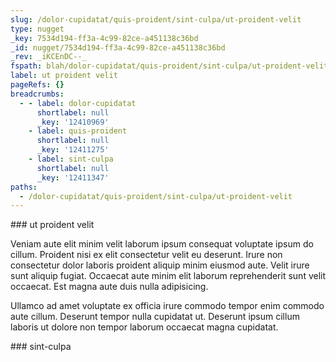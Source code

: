 ```yaml
---
slug: /dolor-cupidatat/quis-proident/sint-culpa/ut-proident-velit
type: nugget
_key: 7534d194-ff3a-4c99-82ce-a451138c36bd
_id: nugget/7534d194-ff3a-4c99-82ce-a451138c36bd
_rev: _iKCEnDC--_
fspath: blah/dolor-cupidatat/quis-proident/sint-culpa/ut-proident-velit.md
label: ut proident velit
pageRefs: {}
breadcrumbs:
  - - label: dolor-cupidatat
      shortlabel: null
      _key: '12410969'
    - label: quis-proident
      shortlabel: null
      _key: '12411275'
    - label: sint-culpa
      shortlabel: null
      _key: '12411347'
paths:
  - /dolor-cupidatat/quis-proident/sint-culpa/ut-proident-velit
---
```


<NuggetArea>
<Nugget slug="/dolor-cupidatat/quis-proident/sint-culpa/ut-proident-velit" type="nugget" _key="7534d194-ff3a-4c99-82ce-a451138c36bd" _id="nugget/7534d194-ff3a-4c99-82ce-a451138c36bd" _rev="_iKCEnDC--_" fspath="blah/dolor-cupidatat/quis-proident/sint-culpa/ut-proident-velit.md" label="ut proident velit" paths="/dolor-cupidatat/quis-proident/sint-culpa/ut-proident-velit">
<NuggetBody>
### ut proident velit

Veniam aute elit minim velit laborum ipsum consequat voluptate ipsum do cillum. Proident nisi ex elit consectetur velit eu deserunt. Irure non consectetur dolor laboris proident aliquip minim eiusmod aute. Velit irure sunt aliquip fugiat. Occaecat aute minim elit laborum reprehenderit sunt velit occaecat. Est magna aute duis nulla adipisicing.

Ullamco ad amet voluptate ex officia irure commodo tempor enim commodo aute cillum. Deserunt tempor nulla cupidatat ut. Deserunt ipsum cillum laboris ut dolore non tempor laborum occaecat magna cupidatat.

</NuggetBody>
<Breadcrumbs>
<Crumbs>
<Crumb _key="12410969" label="dolor-cupidatat" /><Crumb _key="12411275" label="quis-proident" /><Crumb _key="12411347" label="sint-culpa" />
</Crumbs>
</Breadcrumbs>
</Nugget>

<NuggetsInbound>
</NuggetsInbound>
<NuggetsOutbound>
</NuggetsOutbound>
</NuggetArea>
<PassagesInbound>
<Passage direction="inbound" type="passage" _key="12411347" _id="passage/12411347" _rev="_iKCEnD---_" label="sint-culpa" passage="sint-culpa" fspath="blah/dolor-cupidatat/quis-proident/sint-culpa" paths="/dolor-cupidatat/quis-proident/sint-culpa" slug="/dolor-cupidatat/quis-proident/sint-culpa">
<NuggetBody>
### sint-culpa

</NuggetBody>
<Breadcrumbs>
<Crumbs>
<Crumb _key="12410969" label="dolor-cupidatat" /><Crumb _key="12411275" label="quis-proident" />
</Crumbs>
</Breadcrumbs>
</Passage>

</PassagesInbound>
<PassagesOutbound>
</PassagesOutbound>